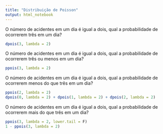 ```yaml
---
title: "Distribuição de Poisson"
output: html_notebook
---
```

O número de acidentes em um dia é igual a dois, qual a probabilidade de ocorrerem três em um dia?
```r
dpois(3, lambda = 2)
```
O número de acidentes em um dia é igual a dois, qual a probabilidade de ocorrerem três ou menos em um dia?
```r
ppois(3, lambda = 2)
```
O número de acidentes em um dia é igual a dois, qual a probabilidade de ocorrerem menos do que três em um dia?
```r
ppois(2, lambda = 2)
dpois(0, lambda = 2) + dpois(1, lambda = 2) + dpois(2, lambda = 2)
```
O número de acidentes em um dia é igual a dois, qual a probabilidade de ocorrerem mais do que três em um dia?
```r
ppois(3, lambda = 2, lower.tail = F)
1 - ppois(3, lambda = 2)
```